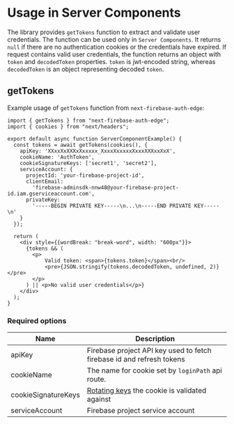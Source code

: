 # Usage in Server Components

The library provides `getTokens` function to extract and validate user credentials. The function can be used only in `Server Components`. It returns `null` if there are no authentication cookies or the credentials have expired. If request contains valid user credentials, the function returns an object with `token` and `decodedToken` properties. `token` is jwt-encoded string, whereas `decodedToken` is an object representing decoded `token`.

## getTokens

Example usage of `getTokens` function from `next-firebase-auth-edge`:

```tsx filename="ServerComponentExample.tsx"
import { getTokens } from "next-firebase-auth-edge";
import { cookies } from "next/headers";

export default async function ServerComponentExample() {
  const tokens = await getTokens(cookies(), {
    apiKey: 'XXxxXxXXXxXxxxxx_XxxxXxxxxxXxxxXXXxxXxX',
    cookieName: 'AuthToken',
    cookieSignatureKeys: ['secret1', 'secret2'],
    serviceAccount: {
      projectId: 'your-firebase-project-id',
      clientEmail:
        'firebase-adminsdk-nnw48@your-firebase-project-id.iam.gserviceaccount.com',
      privateKey:
        '-----BEGIN PRIVATE KEY-----\n...\n-----END PRIVATE KEY-----\n'
    }
  });

  return (
    <div style={{wordBreak: "break-word", width: "600px"}}>
      {tokens && (
        <p>
            Valid token: <span>{tokens.token}</span><br/>
            <pre>{JSON.stringify(tokens.decodedToken, undefined, 2)}</pre>
        </p>
      ) || <p>No valid user credentials</p>}
    </div>
  );
}
```

### Required options

| Name                   | Description                                                                                                                                                                                      |
| ---------------------- | ------------------------------------------------------------------------------------------------------------------------------------------------------------------------------------------------ |
| apiKey                 | Firebase project API key used to fetch firebase id and refresh tokens                                                                                                                            |
| cookieName             | The name for cookie set by `loginPath` api route.                                                                                                                                                |
| cookieSignatureKeys    | [Rotating keys](https://developer.okta.com/docs/concepts/key-rotation/#:~:text=Key%20rotation%20is%20when%20a,and%20follows%20cryptographic%20best%20practices.) the cookie is validated against |
| serviceAccount         | Firebase project service account                                                                                                                                                                 |
